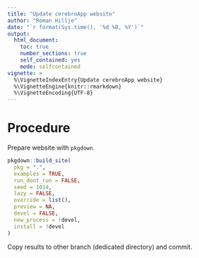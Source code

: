 ```yaml
---
title: "Update cerebroApp website"
author: "Roman Hillje"
date: "`r format(Sys.time(), '%d %B, %Y')`"
output:
  html_document:
    toc: true
    number_sections: true
    self_contained: yes
    mode: selfcontained
vignette: >
  %\VignetteIndexEntry{Update cerebroApp website}
  %\VignetteEngine{knitr::rmarkdown}
  %\VignetteEncoding{UTF-8}
---
```


# Procedure

Prepare website with `pkgdown`.

```r
pkgdown::build_site(
  pkg = ".",
  examples = TRUE,
  run_dont_run = FALSE,
  seed = 1014,
  lazy = FALSE,
  override = list(),
  preview = NA,
  devel = FALSE,
  new_process = !devel,
  install = !devel
)
```

Copy results to other branch (dedicated directory) and commit.
